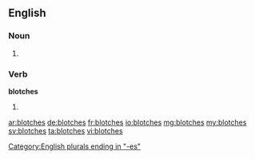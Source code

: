 ==English==

===Noun===
{{head|en}}

# {{plural of|blotch}}

===Verb===
'''blotches'''

# {{en-third-person singular of|blotch}}

[[Category:English plurals ending in "-es"]]

[[ar:blotches]]
[[de:blotches]]
[[fr:blotches]]
[[io:blotches]]
[[mg:blotches]]
[[my:blotches]]
[[sv:blotches]]
[[ta:blotches]]
[[vi:blotches]]